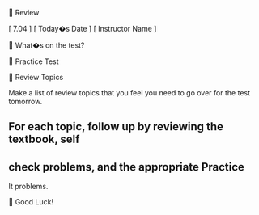 
Review


[ 7.04 ] [ Today�s Date ] [ Instructor Name ]



What�s on the test?



Practice Test



Review Topics


Make a list of review topics that you feel you need to go over for the 
test tomorrow.


For each topic, follow up by reviewing the textbook, self
-
check 
problems, and the appropriate Practice
-
It problems.



Good Luck!



